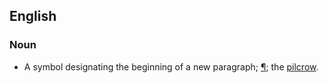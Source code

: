 ==English==
===Noun===
{{en-noun|sg=[[paragraph]] [[mark]]}}
* A symbol designating the beginning of a new paragraph; [[¶]]; the [[pilcrow]].